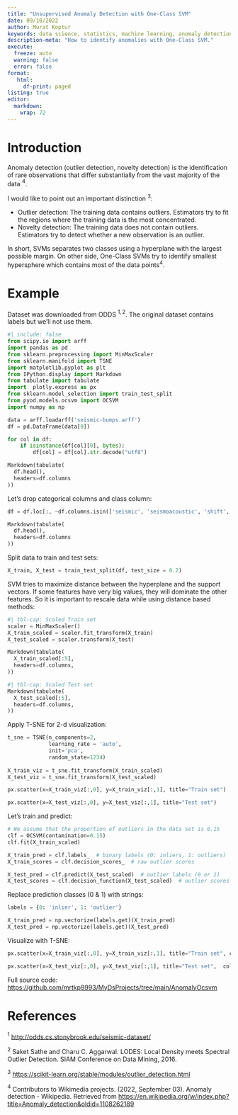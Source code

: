 ```yaml
---
title: "Unsupervised Anomaly Detection with One-Class SVM"
date: 09/10/2022
author: Murat Koptur
keywords: data science, statistics, machine learning, anomaly detection, svm
description-meta: "How to identify anomalies with One-Class SVM."
execute:
  freeze: auto
  warning: false
  error: false
format: 
   html:
     df-print: paged
listing: true
editor: 
  markdown: 
    wrap: 72
---
```


# Introduction

Anomaly detection (outlier detection, novelty detection) is the identification 
of rare observations that differ substantially from the vast majority of the 
data $^4$.

I would like to point out an important distinction $^3$:

* Outlier detection: The training data contains outliers. Estimators try to fit 
the regions where the training data is the most concentrated.
* Novelty detection: The training data does not contain outliers. Estimators try
to detect whether a new observation is an outlier.

In short, SVMs separates two classes using a hyperplane with the largest 
possible margin. On other side, One-Class SVMs try to identify smallest 
hypersphere which contains most of the data points$^4$.

# Example

Dataset was downloaded from ODDS $^{1,2}$. The original dataset contains labels
but we'll not use them.

```python
#| include: false
from scipy.io import arff
import pandas as pd
from sklearn.preprocessing import MinMaxScaler
from sklearn.manifold import TSNE
import matplotlib.pyplot as plt
from IPython.display import Markdown
from tabulate import tabulate
import  plotly.express as px
from sklearn.model_selection import train_test_split
from pyod.models.ocsvm import OCSVM
import numpy as np
```

```python
data = arff.loadarff('seismic-bumps.arff')
df = pd.DataFrame(data[0])

for col in df:
    if isinstance(df[col][0], bytes):
        df[col] = df[col].str.decode("utf8")

Markdown(tabulate(
  df.head(), 
  headers=df.columns
))
```

Let's drop categorical columns and class column:

```python
df = df.loc[:, ~df.columns.isin(['seismic', 'seismoacoustic', 'shift', 'ghazard', 'class'])]

Markdown(tabulate(
  df.head(), 
  headers=df.columns
))
```

Split data to train and test sets:

```python
X_train, X_test = train_test_split(df, test_size = 0.2)
```

SVM tries to maximize distance between the hyperplane and the support vectors.
If some features have very big values, they will dominate the other features. So
it is important to rescale data while using distance based methods:

```python
#| tbl-cap: Scaled Train set
scaler = MinMaxScaler()
X_train_scaled = scaler.fit_transform(X_train)
X_test_scaled = scaler.transform(X_test)

Markdown(tabulate(
  X_train_scaled[:5], 
  headers=df.columns,
))

```

```python
#| tbl-cap: Scaled Test set
Markdown(tabulate(
  X_test_scaled[:5], 
  headers=df.columns,
))
```

Apply T-SNE for 2-d visualization:

```python
t_sne = TSNE(n_components=2, 
             learning_rate = 'auto',
             init='pca',
             random_state=1234)
             
X_train_viz = t_sne.fit_transform(X_train_scaled)
X_test_viz = t_sne.fit_transform(X_test_scaled)
```

```python
px.scatter(x=X_train_viz[:,0], y=X_train_viz[:,1], title="Train set")
```

```python
px.scatter(x=X_test_viz[:,0], y=X_test_viz[:,1], title="Test set")
```

Let's train and predict:

```python
# We assume that the proportion of outliers in the data set is 0.15
clf = OCSVM(contamination=0.15)
clf.fit(X_train_scaled)

X_train_pred = clf.labels_  # binary labels (0: inliers, 1: outliers)
X_train_scores = clf.decision_scores_  # raw outlier scores

X_test_pred = clf.predict(X_test_scaled)  # outlier labels (0 or 1)
X_test_scores = clf.decision_function(X_test_scaled)  # outlier scores
```

Replace prediction classes (0 & 1) with strings:

```python
labels = {0: 'inlier', 1: 'outlier'}

X_train_pred = np.vectorize(labels.get)(X_train_pred)
X_test_pred = np.vectorize(labels.get)(X_test_pred)
```

Visualize with T-SNE:

```python
px.scatter(x=X_train_viz[:,0], y=X_train_viz[:,1], title="Train set", color=X_train_pred)
```

```python
px.scatter(x=X_test_viz[:,0], y=X_test_viz[:,1], title="Test set",  color=X_test_pred)
```

Full source code:
<https://github.com/mrtkp9993/MyDsProjects/tree/main/AnomalyOcsvm>

# References

$^1$ <http://odds.cs.stonybrook.edu/seismic-dataset/>

$^2$ Saket Sathe and Charu C. Aggarwal. LODES: Local Density meets Spectral Outlier Detection. SIAM Conference on Data Mining, 2016.

$^3$ <https://scikit-learn.org/stable/modules/outlier_detection.html>

$^4$ Contributors to Wikimedia projects. (2022, September 03). Anomaly detection - Wikipedia. Retrieved from <https://en.wikipedia.org/w/index.php?title=Anomaly_detection&oldid=1108262189>

